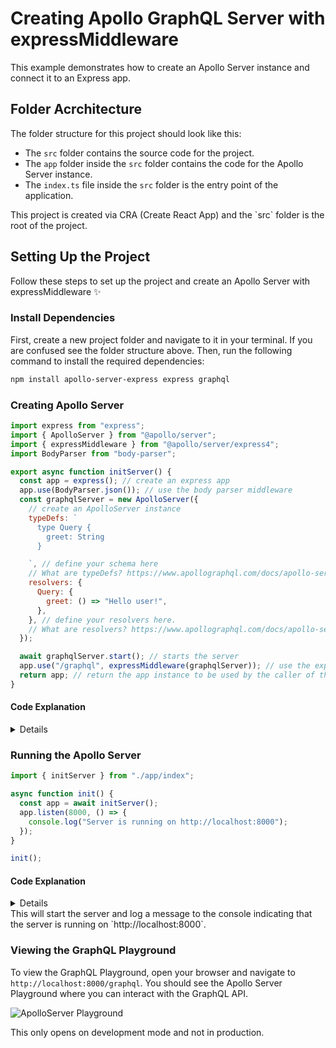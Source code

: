 
# Creating Apollo GraphQL Server with expressMiddleware

This example demonstrates how to create an Apollo Server instance and connect it to an Express app.

## Folder Acrchitecture

The folder structure for this project should look like this:

<FileTree>
  <FileTree.Folder name="src" open>
    <FileTree.Folder name="app" open />
    <FileTree.File name="index.ts" />
  </FileTree.Folder>
  <FileTree.File name="index.ts" />
</FileTree>

- The `src` folder contains the source code for the project.
- The `app` folder inside the `src` folder contains the code for the Apollo Server instance.
- The `index.ts` file inside the `src` folder is the entry point of the application.

<Callout type="info">
  This project is created via CRA (Create React App) and the `src` folder is the
  root of the project.
</Callout>

## Setting Up the Project

Follow these steps to set up the project and create an Apollo Server with expressMiddleware ✨

<Steps>

### Install Dependencies

First, create a new project folder and navigate to it in your terminal. If you are confused see the folder structure above. Then, run the following command to install the required dependencies:

```bash copy
npm install apollo-server-express express graphql
```

### Creating Apollo Server

```js filename="app/index.ts" showLineNumbers copy {27}
import express from "express";
import { ApolloServer } from "@apollo/server";
import { expressMiddleware } from "@apollo/server/express4";
import BodyParser from "body-parser";

export async function initServer() {
  const app = express(); // create an express app
  app.use(BodyParser.json()); // use the body parser middleware
  const graphqlServer = new ApolloServer({
    // create an ApolloServer instance
    typeDefs: `
      type Query {
        greet: String
      }

    `, // define your schema here
    // What are typeDefs? https://www.apollographql.com/docs/apollo-server/schema/schema/
    resolvers: {
      Query: {
        greet: () => "Hello user!",
      },
    }, // define your resolvers here.
    // What are resolvers? https://www.apollographql.com/docs/apollo-server/data/resolvers/
  });

  await graphqlServer.start(); // starts the server
  app.use("/graphql", expressMiddleware(graphqlServer)); // use the express middleware to connect the ApolloServer
  return app; // return the app instance to be used by the caller of this function (in this case, the index.ts file)
}
```

#### Code Explanation

<details>

<summary>Details</summary>

1. We first import the necessary packages:

- `express` to create an express app
- `ApolloServer` from `@apollo/server` to create an Apollo Server instance
- `expressMiddleware` from `@apollo/server/express4` to connect the Apollo Server instance to the express app
- `BodyParser` to parse the incoming request body

2. We define an `initServer` function that creates an express app, uses the body parser middleware, and creates an Apollo Server instance.

3. We define the schema for the Apollo Server instance using the `typeDefs` property. In this example, we define a simple schema with a `greet` query that returns a string.

4. We define the resolvers for the schema using the `resolvers` property. In this example, we define a resolver for the `greet` query that returns the string "Hello user!".

5. We start the Apollo Server instance using the `start` method.

6. We use the `expressMiddleware` function to connect the Apollo Server instance to the express app. This allows the express app to handle GraphQL requests.

7. Finally, we return the express app instance to be used by the caller of the `initServer` function.

</details>

### Running the Apollo Server

```js filename="src/index.ts" copy showLineNumbers
import { initServer } from "./app/index";

async function init() {
  const app = await initServer();
  app.listen(8000, () => {
    console.log("Server is running on http://localhost:8000");
  });
}

init();
```

#### Code Explanation

<details>

<summary>Details</summary>

1. We import the `initServer` function from the `app/index` file.

2. We define an `init` function that calls the `initServer` function to create an express app.

3. We use the `app.listen` method to start the express app on port 8000.

4. When the server is running, we log a message to the console.

5. We call the `init` function to start the server.

</details>

<Callout type="info">
  This will start the server and log a message to the console indicating that
  the server is running on `http://localhost:8000`.
</Callout>

### Viewing the GraphQL Playground

To view the GraphQL Playground, open your browser and navigate to `http://localhost:8000/graphql`. You should see the Apollo Server Playground where you can interact with the GraphQL API.

![ApolloServer Playground](/images/ApolloServer.png)

<Callout type="info">
  This only opens on development mode and not in production.
</Callout>

</Steps>
